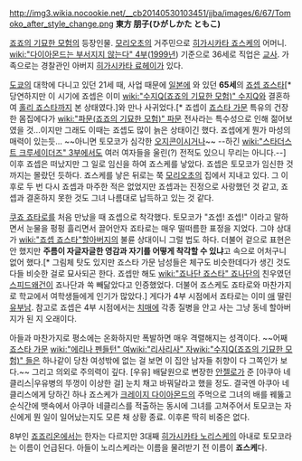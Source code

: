 http://img3.wikia.nocookie.net/__cb20140530103451/jjba/images/6/67/Tomoko_after_style_change.png
'''東方 朋子(ひがしかた ともこ)'''

[[죠죠의 기묘한 모험]]의 등장인물. [[모리오초]]의 거주민으로 [[히가시카타 죠스케]]의 어머니. [[wiki:"다이아몬드는 부서지지 않는다" 4부]]([[1999년]]) 기준으로 36세로 직업은 [[교사]]. 가족으로는 경찰관인 아버지 [[히가시카타 료헤이]]가 있다.

[[도쿄]]의 대학에 다니고 있던 21세 때, 사업 때문에 [[일본]]에 와 있던 '''65세'''의 [[죠셉 죠스타]][* 당연하지만 이 시기에 죠셉은 이미 [[wiki:"수지Q(죠죠의 기묘한 모험)" 수지Q]]와 결혼하여 [[홀리 죠스타]]까지 본 상태였다.]와 만나 사귀었다.[* 죠셉이 [[죠스타 가문]] 특유의 건장한 몸집에다가 [[wiki:"파문(죠죠의 기묘한 모험)" 파문]] 전사라는 특수성으로 인해 젊어보였을 것...이지만 그래도 이때는 죠셉도 많이 늙은 상태이긴 했다. 죠셉에게 뭔가 마성의 매력이 있는듯... ~~아니면 토모코가 심각한 [[오지콘]]이시거나~~ --하긴 [[wiki:"스타더스트 크루세이더즈" 3부]]에서도 여러 여자들을 울린(?) 전적도 있으니 무리는 아니다.--] 이후 죠셉은 떠났지만 그 일로 임신을 하여 죠스케를 낳았다. 죠셉은 토모코가 임신한 것까지는 몰랐던 듯하다. 죠스케를 낳은 뒤로는 쭉 [[모리오초]]의 집에서 지내고 있다. 그 이후로 두 번 다시 죠셉과 마주한 적은 없었지만 죠셉과는 진정으로 사랑했던 것 같고, 죠셉과 결혼하지 못한 것도 그녀 나름대로 납득하고 있는 것 같다.

[[쿠죠 죠타로]]를 처음 만났을 때 죠셉으로 착각했다. 토모코가 "죠셉! 죠셉!" 이라고 말하면서 눈물을 펑펑 흘리면서 끌어안자 죠타로는 매우 떨떠름한 표정을 지었다. 그야 상대가 [[wiki:"죠셉 죠스타"할아버지]]의 불륜 상대이니 그럴 법도 하다. 더불어 겉으로 표현은 안 했지만 '''주름이 자글자글한 영감과 자기를 어떻게 착각할 수 있냐'''고 속으로 어처구니 없어 했다.[* 그림체 탓도 있지만 죠스타 가문 남성들은 체구도 비슷한데다가 생긴 것도 다들 비슷한 걸로 묘사되곤 한다. 죠셉만 해도 [[wiki:"죠나단 죠스타" 죠나단]]의 친우였던 [[스피드왜건]]이 죠나단과 쏙 빼닮았다고 인증했었다. 더불어 죠스케도 죠타로와 마찬가지로 학교에서 여학생들에게 인기가 많았다.] 게다가 4부 시점에서 죠타로는 이미 [[쿠죠 죠린|애]] 딸린 [[유부남]]. 참고로 죠셉은 4부 시점에서는 [[치매]]에 각종 질병을 안고 사는 그냥 동네 할아버지가 된 지 오래이다.

아들과 마찬가지로 평소에는 온화하지만 폭발하면 매우 격렬해지는 성격이다. ~~어째 [[죠스타 가문]] [[wiki:"에리나 펜들턴" 여]][[wiki:"리사리사" 자]][[wiki:"수지Q(죠죠의 기묘한 모험)" 들]]은 하나같이 당찬 여성밖에 없는 걸 보면 이 집안 남자들 취향이 다 그쪽인가 보다.~~ 그리고 의외로 주의력이 깊다. [우유] 배달원으로 변장한 [[안젤로#s-2|안젤로]]가 준 [아쿠아 네클리스|우유병의 뚜껑이 이상한 걸] 눈치 채고 바꿔달라고 했을 정도. 결국엔 아쿠아 네클리스에게 당하긴 하나 죠스케가 [[크레이지 다이아몬드]]의 주먹으로 그녀의 배를 꿰뚫고 순식간에 뱃속에서 아쿠아 네클리스를 적출하는 동시에 그녀를 고쳐주어서 토모코는 자신에게 뭔 일이 일어났는지도 모른 채 상황 종료. 이후론 딱히 비중은 없다.

8부인 [[죠죠리온]]에서는 한자는 다르지만 3대째 [[히가시카타 노리스케]]의 아내로 토모코라는 이름이 언급된다. 아들이 노리스케라는 이름을 물려받기 전 이름이 '''죠스케'''다.
